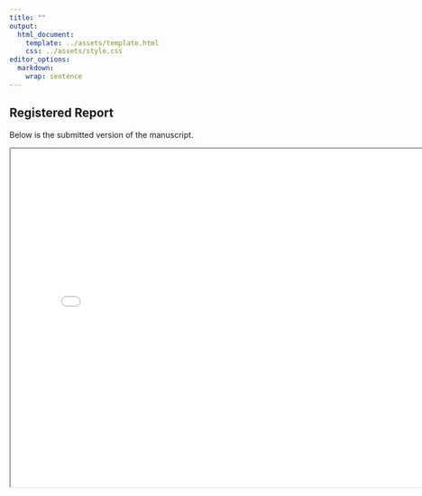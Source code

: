 ```yaml
---
title: ""
output: 
  html_document:
    template: ../assets/template.html
    css: ../assets/style.css
editor_options: 
  markdown: 
    wrap: sentence
---
```


## Registered Report

Below is the submitted version of the manuscript. 

```{=html}
<iframe width="780" height="600" src="masked_manuscript.pdf" title="Submitted manuscript"></iframe>
```
